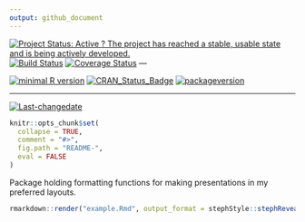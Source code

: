 ```yaml
---
output: github_document
---
```

[![Project Status: Active ? The project has reached a stable, usable state and is being actively developed.](http://www.repostatus.org/badges/latest/active.svg)](http://www.repostatus.org/#active)
[![Build Status](https://travis-ci.org/stephlocke/stephStyle.svg?branch=master)](https://travis-ci.org/stephlocke/stephStyle)
[![Coverage Status](https://img.shields.io/coveralls/stephlocke/stephStyle.svg)](https://coveralls.io/r/stephlocke/stephStyle?branch=master) 
---
 
[![minimal R version](https://img.shields.io/badge/R%3E%3D-3.3.0-6666ff.svg)](https://cran.r-project.org/)
[![CRAN_Status_Badge](http://www.r-pkg.org/badges/version/stephStyle)](https://cran.r-project.org/package=stephStyle)
[![packageversion](https://img.shields.io/badge/Package%20version-1.0.0.0-orange.svg?style=flat-square)](commits/master)
 
---
 
[![Last-changedate](https://img.shields.io/badge/last%20change-`r gsub('-', '--', Sys.Date())`-yellowgreen.svg)](/commits/master)

<!-- README.md is generated from README.Rmd. Please edit that file -->

```r
knitr::opts_chunk$set(
  collapse = TRUE,
  comment = "#>",
  fig.path = "README-",
  eval = FALSE
)
```

Package holding formatting functions for making presentations in my preferred layouts.
```r
rmarkdown::render("example.Rmd", output_format = stephStyle::stephRevealSlideStyle())
```
